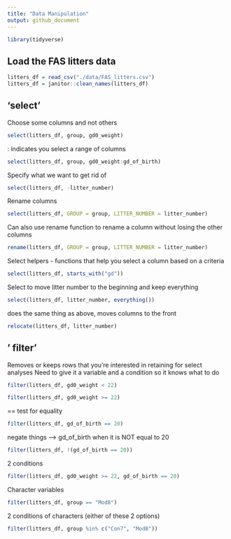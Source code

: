 ```yaml
---
title: "Data Manipulation"
output: github_document
---
```

```r
library(tidyverse)
```

## Load the FAS litters data 

```r
litters_df = read_csv("./data/FAS_litters.csv")
litters_df = janitor::clean_names(litters_df)
```

## 'select'

Choose some columns and not others
```r
select(litters_df, group, gd0_weight)
```

: indicates you select a range of columns
```r
select(litters_df, group, gd0_weight:gd_of_birth)
```

Specify what we want to get rid of 
```r
select(litters_df, -litter_number)
```

Rename columns
```r
select(litters_df, GROUP = group, LITTER_NUMBER = litter_number)
```

Can also use rename function to rename a column without losing the other columns
```r
rename(litters_df, GROUP = group, LITTER_NUMBER = litter_number)
```

Select helpers - functions that help you select a column based on a criteria
```r
select(litters_df, starts_with("gd"))
```

Select to move litter number to the beginning and keep everything
```r
select(litters_df, litter_number, everything())
```

does the same thing as above, moves columns to the front
```r
relocate(litters_df, litter_number)
```

## ' filter'

Removes or keeps rows that you're interested in retaining for select analyses
Need to give it a variable and a condition so it knows what to do 

```r
filter(litters_df, gd0_weight < 22)
```

```r
filter(litters_df, gd0_weight >= 22)
```

== test for equality
```r
filter(litters_df, gd_of_birth == 20)
```

negate things --> gd_of_birth when it is NOT equal to 20
```r
filter(litters_df, !(gd_of_birth == 20))
```

2 conditions
```r
filter(litters_df, gd0_weight >= 22, gd_of_birth == 20)
```

Character variables 
```r
filter(litters_df, group == "Mod8")
```

2 conditions of characters (either of these 2 options)
```r
filter(litters_df, group %in% c("Con7", "Mod8"))
```





